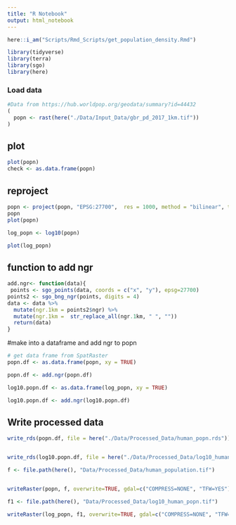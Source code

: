 ```yaml
---
title: "R Notebook"
output: html_notebook
---
```



```r
here::i_am("Scripts/Rmd_Scripts/get_population_density.Rmd")

library(tidyverse)
library(terra)
library(sgo)
library(here)
```

### Load data
```r

#Data from https://hub.worldpop.org/geodata/summary?id=44432 
(
  popn <- rast(here("./Data/Input_Data/gbr_pd_2017_1km.tif"))
)


```

## plot
```r
plot(popn)
check <- as.data.frame(popn)
```

## reproject
```r
popn <- project(popn, "EPSG:27700",  res = 1000, method = "bilinear", threads = TRUE)
popn
plot(popn)
```

```r
log_popn <- log10(popn)
```


```r

plot(log_popn)
```


## function to add ngr
```r


add.ngr<- function(data){
 points <- sgo_points(data, coords = c("x", "y"), epsg=27700)
points2 <- sgo_bng_ngr(points, digits = 4)
data <- data %>%
  mutate(ngr.1km = points2$ngr) %>%
  mutate(ngr.1km =  str_replace_all(ngr.1km, " ", ""))
  return(data)
}
```


#make into a dataframe and add ngr to popn
```r
# get data frame from SpatRaster
popn.df <- as.data.frame(popn, xy = TRUE)

popn.df <- add.ngr(popn.df)

log10.popn.df <- as.data.frame(log_popn, xy = TRUE)

log10.popn.df <- add.ngr(log10.popn.df)
```

## Write processed data
```r

write_rds(popn.df, file = here("./Data/Processed_Data/human_popn.rds"))


write_rds(log10.popn.df, file = here("./Data/Processed_Data/log10_human_popn.rds"))

f <- file.path(here(), "Data/Processed_Data/human_population.tif")


writeRaster(popn, f, overwrite=TRUE, gdal=c("COMPRESS=NONE", "TFW=YES"), datatype='FLT8S')

f1 <- file.path(here(), "Data/Processed_Data/log10_human_popn.tif")

writeRaster(log_popn, f1, overwrite=TRUE, gdal=c("COMPRESS=NONE", "TFW=YES"), datatype='FLT8S')

```
